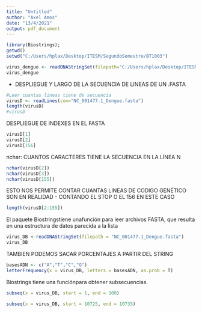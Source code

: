 ```yaml
---
title: "Untitled"
author: "Axel Amos"
date: "13/4/2021"
output: pdf_document
---
```


```r
library(Biostrings);
getwd()
setwd("C:/Users/hplax/Desktop/ITESM/SegundoSemestre/BT1003")
```

```r
virus_dengue <- readDNAStringSet(filepath="C:/Users/hplax/Desktop/ITESM/SegundoSemestre/BT1003/NC_001477.1_Dengue.fasta")
virus_dengue
```
- DESPLIEGUE Y LARGO DE LA SECUENCIA DE LINEAS DE UN .FASTA
```r
#Leer cuantas lineas tiene de secuencia
virusD <- readLines(con="NC_001477.1_Dengue.fasta")
length(virusD)
#virusD
```
DESPLIEGUE DE INDEXES EN EL FASTA
```r
virusD[1]
virusD[2]
virusD[156]
```
nchar: CUANTOS CARACTERES TIENE LA SECUENCIA EN LA LÍNEA N 
```r
nchar(virusD[2])
nchar(virusD[3])
nchar(virusD[155])
```
ESTO NOS PERMITE CONTAR CUANTAS LINEAS DE CODIGO GENÉTICO SON EN REALIDAD - CONTANDO EL STOP O EL 156 EN ESTE CASO
```r
length(virusD[2:155])
```
El paquete Biostringstiene unafunción para leer archivos FASTA, que resulta en una estructura de datos parecida a la lista
```r
virus_DB <-readDNAStringSet(filepath = "NC_001477.1_Dengue.fasta")
virus_DB
```
TAMBIEN PODEMOS SACAR PORCENTAJES A PARTIR DEL STRING
```r
basesADN <- c("A","T","C","G")
letterFrequency(x = virus_DB, letters = basesADN, as.prob = T)
```
Biostrings tiene una funciónpara obtener subsecuencias.
```r
subseq(x = virus_DB, start = 1, end = 100)
```
```r
subseq(x = virus_DB, start = 10725, end = 10735)
```












